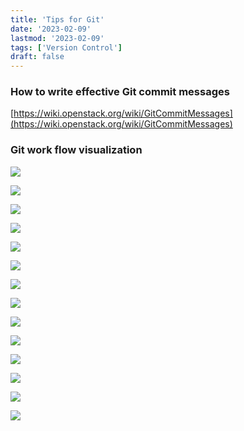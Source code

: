 ```yaml
---
title: 'Tips for Git'
date: '2023-02-09'
lastmod: '2023-02-09'
tags: ['Version Control']
draft: false
---
```


### How to write effective Git commit messages

[https://wiki.openstack.org/wiki/GitCommitMessages](https://wiki.openstack.org/wiki/GitCommitMessages)

### Git work flow visualization

![](https://i.loli.net/2021/01/01/jqQAgwcfzi9RuWD.gif)

![](https://i.loli.net/2021/01/01/K5H6pQaor7igLJZ.gif)

![](https://i.loli.net/2021/01/01/J65LcBTISEQlvne.gif)

![](https://i.loli.net/2021/01/01/oSP2MsyJ5rBp74b.gif)

![](https://i.loli.net/2021/01/01/B1MnEURIqu8zfpL.gif)

![](https://i.loli.net/2021/01/01/xGDFibUhto6gJfK.gif)

![](https://i.loli.net/2021/01/01/UbdB6ygc7EFMiA5.gif)

![](https://i.loli.net/2021/01/01/dUuInW5mkrcHBTt.gif)

![](https://i.loli.net/2021/01/01/HpArIbU1cDKxwek.gif)

![](https://i.loli.net/2021/01/01/Kq6rJjXEC3TWoeG.gif)

![](https://i.loli.net/2021/01/01/1GusnbfEeNTjhcr.gif)

![](https://i.loli.net/2021/01/01/E57YqFgaIVR1PdO.gif)

![](https://i.loli.net/2021/01/01/QFnf1cwLplt46Ae.gif)

![](https://i.loli.net/2021/01/01/LGwosmlB8Qxe1nd.gif)
